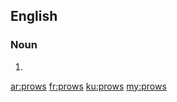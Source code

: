==English==

===Noun===
{{head|en}}

# {{plural of|prow}}

[[ar:prows]]
[[fr:prows]]
[[ku:prows]]
[[my:prows]]